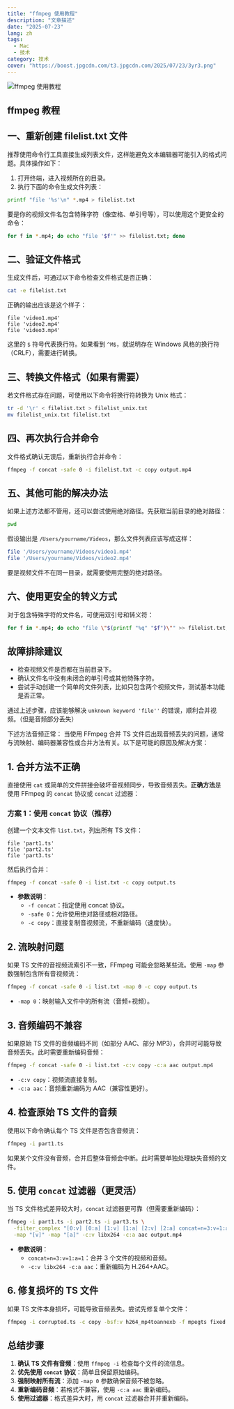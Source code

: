 ```yaml
---
title: "ffmpeg 使用教程"
description: "文章描述"
date: "2025-07-23"
lang: zh
tags:
  - Mac
  - 技术
category: 技术
cover: "https://boost.jpgcdn.com/t3.jpgcdn.com/2025/07/23/3yr3.png"
---
```



<Image
  src="https://boost.jpgcdn.com/t3.jpgcdn.com/2025/07/23/3yr3.png"
  alt="ffmpeg 使用教程"
  width={999}
  height={527}
  isArticleImage={true}
/>

## ffmpeg 教程

## 一、重新创建 filelist.txt 文件

推荐使用命令行工具直接生成列表文件，这样能避免文本编辑器可能引入的格式问题。具体操作如下：

1. 打开终端，进入视频所在的目录。
2. 执行下面的命令生成文件列表：

```bash
printf "file '%s'\n" *.mp4 > filelist.txt
```

要是你的视频文件名包含特殊字符（像空格、单引号等），可以使用这个更安全的命令：

```bash
for f in *.mp4; do echo "file '$f'" >> filelist.txt; done
```

## 二、验证文件格式

生成文件后，可通过以下命令检查文件格式是否正确：

```bash
cat -e filelist.txt
```

正确的输出应该是这个样子：

```text
file 'video1.mp4'
file 'video2.mp4'
file 'video3.mp4'
```

这里的 `$` 符号代表换行符。如果看到 `^M$`，就说明存在 Windows 风格的换行符（CRLF），需要进行转换。

## 三、转换文件格式（如果有需要）

若文件格式存在问题，可使用以下命令将换行符转换为 Unix 格式：

```bash
tr -d '\r' < filelist.txt > filelist_unix.txt
mv filelist_unix.txt filelist.txt
```

## 四、再次执行合并命令

文件格式确认无误后，重新执行合并命令：

```bash
ffmpeg -f concat -safe 0 -i filelist.txt -c copy output.mp4
```

## 五、其他可能的解决办法

如果上述方法都不管用，还可以尝试使用绝对路径。先获取当前目录的绝对路径：

```bash
pwd
```

假设输出是 `/Users/yourname/Videos`，那么文件列表应该写成这样：

```bash
file '/Users/yourname/Videos/video1.mp4'
file '/Users/yourname/Videos/video2.mp4'
```

要是视频文件不在同一目录，就需要使用完整的绝对路径。

## 六、使用更安全的转义方式

对于包含特殊字符的文件名，可使用双引号和转义符：

```bash
for f in *.mp4; do echo "file \"$(printf "%q" "$f")\"" >> filelist.txt; done
```

## 故障排除建议

- 检查视频文件是否都在当前目录下。
- 确认文件名中没有未闭合的单引号或其他特殊字符。
- 尝试手动创建一个简单的文件列表，比如只包含两个视频文件，测试基本功能是否正常。

通过上述步骤，应该能够解决 `unknown keyword 'file''` 的错误，顺利合并视频。（但是音频部分丢失）

下述方法音频正常：
当使用 FFmpeg 合并 TS 文件后出现音频丢失的问题，通常与流映射、编码器兼容性或合并方法有关。以下是可能的原因及解决方案：

## **1. 合并方法不正确**

直接使用 `cat` 或简单的文件拼接会破坏音视频同步，导致音频丢失。**正确方法**是使用 FFmpeg 的 `concat` 协议或 `concat` 过滤器：

### **方案 1：使用 `concat` 协议（推荐）**

创建一个文本文件 `list.txt`，列出所有 TS 文件：

```text
file 'part1.ts'
file 'part2.ts'
file 'part3.ts'
```

然后执行合并：

```bash
ffmpeg -f concat -safe 0 -i list.txt -c copy output.ts
```

- **参数说明**：
  - `-f concat`：指定使用 concat 协议。
  - `-safe 0`：允许使用绝对路径或相对路径。
  - `-c copy`：直接复制音视频流，不重新编码（速度快）。

## **2. 流映射问题**

如果 TS 文件的音视频流索引不一致，FFmpeg 可能会忽略某些流。使用 `-map` 参数强制包含所有音视频流：

```bash
ffmpeg -f concat -safe 0 -i list.txt -map 0 -c copy output.ts
```

- `-map 0`：映射输入文件中的所有流（音频+视频）。

## **3. 音频编码不兼容**

如果原始 TS 文件的音频编码不同（如部分 AAC、部分 MP3），合并时可能导致音频丢失。此时需要重新编码音频：

```bash
ffmpeg -f concat -safe 0 -i list.txt -c:v copy -c:a aac output.mp4
```

- `-c:v copy`：视频流直接复制。
- `-c:a aac`：音频重新编码为 AAC（兼容性更好）。

## **4. 检查原始 TS 文件的音频**

使用以下命令确认每个 TS 文件是否包含音频流：

```bash
ffmpeg -i part1.ts
```

如果某个文件没有音频，合并后整体音频会中断。此时需要单独处理缺失音频的文件。

## **5. 使用 `concat` 过滤器（更灵活）**

当 TS 文件格式差异较大时，`concat` 过滤器更可靠（但需要重新编码）：

```bash
ffmpeg -i part1.ts -i part2.ts -i part3.ts \
  -filter_complex "[0:v] [0:a] [1:v] [1:a] [2:v] [2:a] concat=n=3:v=1:a=1 [v] [a]" \
  -map "[v]" -map "[a]" -c:v libx264 -c:a aac output.mp4
```

- **参数说明**：
  - `concat=n=3:v=1:a=1`：合并 3 个文件的视频和音频。
  - `-c:v libx264 -c:a aac`：重新编码为 H.264+AAC。

## **6. 修复损坏的 TS 文件**

如果 TS 文件本身损坏，可能导致音频丢失。尝试先修复单个文件：

```bash
ffmpeg -i corrupted.ts -c copy -bsf:v h264_mp4toannexb -f mpegts fixed.ts
```

## **总结步骤**
1. **确认 TS 文件有音频**：使用 `ffmpeg -i` 检查每个文件的流信息。
2. **优先使用 `concat` 协议**：简单且保留原始编码。
3. **强制映射所有流**：添加 `-map 0` 参数确保音频不被忽略。
4. **重新编码音频**：若格式不兼容，使用 `-c:a aac` 重新编码。
5. **使用过滤器**：格式差异大时，用 `concat` 过滤器合并并重新编码。